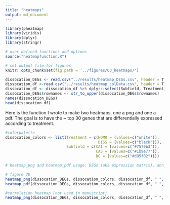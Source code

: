 ```yaml
---
title: "heatmaps"
output: md_document
---
```


```r
library(pheatmap)
library(viridis)
library(dplyr)
library(stringr)

# user defined functions and options
source("heatmapfunction.R") 

# set output file for figures 
knitr::opts_chunk$set(fig.path = '../figures/03_heatmaps/')
```


```r
dissocation_DEGs <- read.csv("../results/heatmap_DEGs.csv", header = T, check.names = F)
dissocation_df <-read.csv("../results/heatmap_colData.csv", header = T, row.names = 1)
dissocation_df <- dissocation_df %>% dplyr::select(Subfield, Treatment)
dissocation_DEGs$rownames <- str_to_upper(dissocation_DEGs$rownames)
names(dissocation_DEGs)
head(dissocation_df)
```

Here is the function I wrote to make two heatmaps, one a png and one a pdf. The goal is to have the ~ top 30 genes that are differentially expressed according to treatment.


```r
#colorpalette
dissocation_colors <- list(Treatment = c(HOMO = (values=c("white")), 
                                         DISS = (values=c("black"))),
                           Subfield = c(CA1 = (values=c("#7570b3")),
                                        CA3 = (values=c("#1b9e77")), 
                                        DG = (values=c("#d95f02"))))

# heatmap_png and heatmap_pdf usage: DEGs (aka expression matrix), ann_colors, df (aka annotation df), title, clustercolsmethod)

# figure 2b
heatmap_png(dissocation_DEGs, dissocation_colors, dissocation_df, " ", "euclidean")
heatmap_pdf(dissocation_DEGs, dissocation_colors, dissocation_df, " ", "euclidean")

#correlation heatmap (not used in manuscript)
heatmap_png(dissocation_DEGs, dissocation_colors, dissocation_df, " ", "correlation")
```


